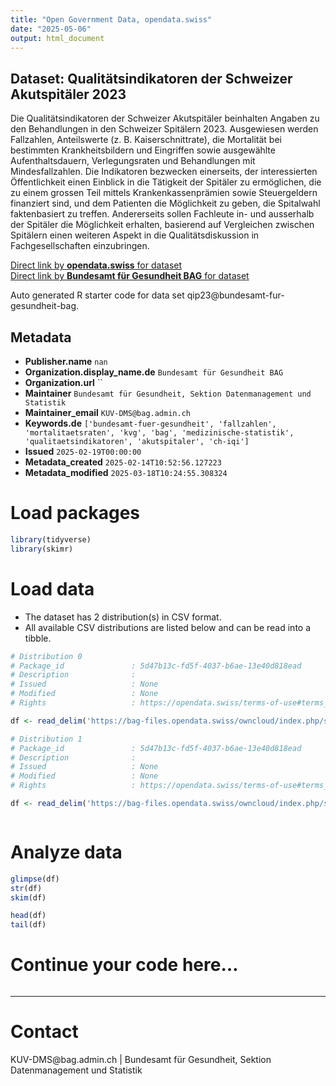 ```yaml
---
title: "Open Government Data, opendata.swiss"
date: "2025-05-06"
output: html_document
---
```


## Dataset: Qualitätsindikatoren der Schweizer Akutspitäler 2023

Die Qualitätsindikatoren der Schweizer Akutspitäler beinhalten Angaben zu den Behandlungen in den Schweizer Spitälern 2023. Ausgewiesen werden Fallzahlen, Anteilswerte (z. B. Kaiserschnittrate), die Mortalität bei bestimmten Krankheitsbildern und Eingriffen sowie ausgewählte Aufenthaltsdauern, Verlegungsraten und Behandlungen mit Mindesfallzahlen.
Die Indikatoren bezwecken einerseits, der interessierten Öffentlichkeit einen Einblick in die Tätigkeit der Spitäler zu ermöglichen, die zu einem grossen Teil mittels Krankenkassenprämien sowie Steuergeldern finanziert sind, und dem Patienten die Möglichkeit zu geben, die Spitalwahl faktenbasiert zu treffen. Andererseits sollen Fachleute in- und ausserhalb der Spitäler die Möglichkeit erhalten, basierend auf Vergleichen zwischen Spitälern einen weiteren Aspekt in die Qualitätsdiskussion in Fachgesellschaften einzubringen.

[Direct link by **opendata.swiss** for dataset](https://opendata.swiss/de/dataset/qualitatsindikatoren-der-schweizer-akutspitaler-2023)<br>
[Direct link by **Bundesamt für Gesundheit BAG** for dataset](http://www.bag.admin.ch/qiss)

Auto generated R starter code for data set qip23@bundesamt-fur-gesundheit-bag.

## Metadata

- **Publisher.name** `nan`
- **Organization.display_name.de** `Bundesamt für Gesundheit BAG`
- **Organization.url** ``
- **Maintainer** `Bundesamt für Gesundheit, Sektion Datenmanagement und Statistik`
- **Maintainer_email** `KUV-DMS@bag.admin.ch`
- **Keywords.de** `['bundesamt-fuer-gesundheit', 'fallzahlen', 'mortalitaetsraten', 'kvg', 'bag', 'medizinische-statistik', 'qualitaetsindikatoren', 'akutspitaler', 'ch-iqi']`
- **Issued** `2025-02-19T00:00:00`
- **Metadata_created** `2025-02-14T10:52:56.127223`
- **Metadata_modified** `2025-03-18T10:24:55.308324`


# Load packages

```r

library(tidyverse)
library(skimr)

```

# Load data

-   The dataset has 2 distribution(s) in CSV format.
-   All available CSV distributions are listed below and can be read into a tibble.

```r

# Distribution 0
# Package_id               : 5d47b13c-fd5f-4037-b6ae-13e40d818ead
# Description              : 
# Issued                   : None
# Modified                 : None
# Rights                   : https://opendata.swiss/terms-of-use#terms_by

df <- read_delim('https://bag-files.opendata.swiss/owncloud/index.php/s/yNdCFatYfqDmnBz')

# Distribution 1
# Package_id               : 5d47b13c-fd5f-4037-b6ae-13e40d818ead
# Description              : 
# Issued                   : None
# Modified                 : None
# Rights                   : https://opendata.swiss/terms-of-use#terms_by

df <- read_delim('https://bag-files.opendata.swiss/owncloud/index.php/s/zfQTySbdYroswfF')



```

# Analyze data

```r

glimpse(df)
str(df)
skim(df)

head(df)
tail(df)

```

# Continue your code here...

```r

```

------------------------------------------------------------------------

# Contact

KUV-DMS@bag.admin.ch | Bundesamt für Gesundheit, Sektion Datenmanagement und Statistik
